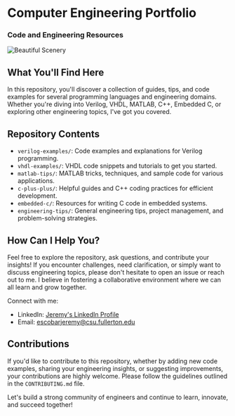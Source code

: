 # Computer Engineering Portfolio 
### Code and Engineering Resources

![Beautiful Scenery](../images/profile_image.jpg)


## What You'll Find Here

In this repository, you'll discover a collection of guides, tips, and code examples for several programming languages and engineering domains. Whether you're diving into Verilog, VHDL, MATLAB, C++, Embedded C, or exploring other engineering topics, I've got you covered.

## Repository Contents

- `verilog-examples/`: Code examples and explanations for Verilog programming.
- `vhdl-examples/`: VHDL code snippets and tutorials to get you started.
- `matlab-tips/`: MATLAB tricks, techniques, and sample code for various applications.
- `c-plus-plus/`: Helpful guides and C++ coding practices for efficient development.
- `embedded-c/`: Resources for writing C code in embedded systems.
- `engineering-tips/`: General engineering tips, project management, and problem-solving strategies.

## How Can I Help You?

Feel free to explore the repository, ask questions, and contribute your insights! If you encounter challenges, need clarification, or simply want to discuss engineering topics, please don't hesitate to open an issue or reach out to me. I believe in fostering a collaborative environment where we can all learn and grow together.

Connect with me:
- LinkedIn: [Jeremy's LinkedIn Profile](https://www.linkedin.com/in/jeremyescobar)
- Email: escobarjeremy@csu.fullerton.edu

## Contributions

If you'd like to contribute to this repository, whether by adding new code examples, sharing your engineering insights, or suggesting improvements, your contributions are highly welcome. Please follow the guidelines outlined in the `CONTRIBUTING.md` file.

Let's build a strong community of engineers and continue to learn, innovate, and succeed together!
